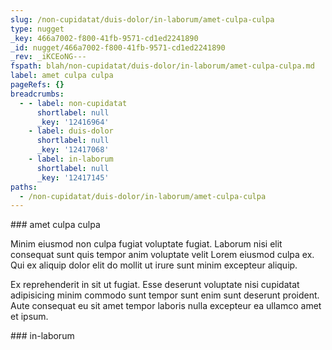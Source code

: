 ```yaml
---
slug: /non-cupidatat/duis-dolor/in-laborum/amet-culpa-culpa
type: nugget
_key: 466a7002-f800-41fb-9571-cd1ed2241890
_id: nugget/466a7002-f800-41fb-9571-cd1ed2241890
_rev: _iKCEoNG---
fspath: blah/non-cupidatat/duis-dolor/in-laborum/amet-culpa-culpa.md
label: amet culpa culpa
pageRefs: {}
breadcrumbs:
  - - label: non-cupidatat
      shortlabel: null
      _key: '12416964'
    - label: duis-dolor
      shortlabel: null
      _key: '12417068'
    - label: in-laborum
      shortlabel: null
      _key: '12417145'
paths:
  - /non-cupidatat/duis-dolor/in-laborum/amet-culpa-culpa
---
```


<NuggetArea>
<Nugget slug="/non-cupidatat/duis-dolor/in-laborum/amet-culpa-culpa" type="nugget" _key="466a7002-f800-41fb-9571-cd1ed2241890" _id="nugget/466a7002-f800-41fb-9571-cd1ed2241890" _rev="_iKCEoNG---" fspath="blah/non-cupidatat/duis-dolor/in-laborum/amet-culpa-culpa.md" label="amet culpa culpa" paths="/non-cupidatat/duis-dolor/in-laborum/amet-culpa-culpa">
<NuggetBody>
### amet culpa culpa

Minim eiusmod non culpa fugiat voluptate fugiat. Laborum nisi elit consequat sunt quis tempor anim voluptate velit Lorem eiusmod culpa ex. Qui ex aliquip dolor elit do mollit ut irure sunt minim excepteur aliquip.

Ex reprehenderit in sit ut fugiat. Esse deserunt voluptate nisi cupidatat adipisicing minim commodo sunt tempor sunt enim sunt deserunt proident. Aute consequat eu sit amet tempor laboris nulla excepteur ea ullamco amet et ipsum.

</NuggetBody>
<Breadcrumbs>
<Crumbs>
<Crumb _key="12416964" label="non-cupidatat" /><Crumb _key="12417068" label="duis-dolor" /><Crumb _key="12417145" label="in-laborum" />
</Crumbs>
</Breadcrumbs>
</Nugget>

<NuggetsInbound>
</NuggetsInbound>
<NuggetsOutbound>
</NuggetsOutbound>
</NuggetArea>
<PassagesInbound>
<Passage direction="inbound" type="passage" _key="12417145" _id="passage/12417145" _rev="_iKCEoNC---" label="in-laborum" passage="in-laborum" fspath="blah/non-cupidatat/duis-dolor/in-laborum" paths="/non-cupidatat/duis-dolor/in-laborum" slug="/non-cupidatat/duis-dolor/in-laborum">
<NuggetBody>
### in-laborum

</NuggetBody>
<Breadcrumbs>
<Crumbs>
<Crumb _key="12416964" label="non-cupidatat" /><Crumb _key="12417068" label="duis-dolor" />
</Crumbs>
</Breadcrumbs>
</Passage>

</PassagesInbound>
<PassagesOutbound>
</PassagesOutbound>